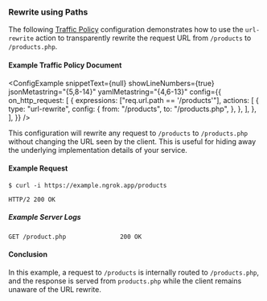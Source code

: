 
### Rewrite using Paths

The following [Traffic Policy](/docs/traffic-policy/)
configuration demonstrates how to use the `url-rewrite` action to transparently
rewrite the request URL from `/products` to `/products.php`.

#### Example Traffic Policy Document

<ConfigExample
	snippetText={null}
	showLineNumbers={true}
	jsonMetastring="{5,8-14}"
	yamlMetastring="{4,6-13}"
	config={{
		on_http_request: [
			{
				expressions: ["req.url.path == '/products'"],
				actions: [
					{
						type: "url-rewrite",
						config: {
							from: "/products",
							to: "/products.php",
						},
					},
				],
			},
		],
	}}
/>

This configuration will rewrite any request to `/products` to `/products.php`
without changing the URL seen by the client. This is useful for hiding away
the underlying implementation details of your service.

#### Example Request

```shell
$ curl -i https://example.ngrok.app/products
```

```http
HTTP/2 200 OK
```

##### Example Server Logs

```http
GET /product.php               200 OK
```

#### Conclusion

In this example, a request to `/products` is internally
routed to `/products.php`, and the response is served
from `products.php` while the client remains unaware
of the URL rewrite.
